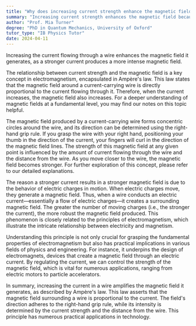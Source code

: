 ```yaml
---
title: "Why does increasing current strength enhance the magnetic field?"
summary: "Increasing current strength enhances the magnetic field because a stronger current generates a stronger magnetic field."
author: "Prof. Mia Turner"
degree: "PhD in Quantum Mechanics, University of Oxford"
tutor_type: "IB Physics Tutor"
date: 2024-04-11
---
```


Increasing the current flowing through a wire enhances the magnetic field it generates, as a stronger current produces a more intense magnetic field.

The relationship between current strength and the magnetic field is a key concept in electromagnetism, encapsulated in Ampère's law. This law states that the magnetic field around a current-carrying wire is directly proportional to the current flowing through it. Therefore, when the current increases, the magnetic field also increases. For a deeper understanding of magnetic fields at a fundamental level, you may find our notes on this topic helpful.

The magnetic field produced by a current-carrying wire forms concentric circles around the wire, and its direction can be determined using the right-hand grip rule. If you grasp the wire with your right hand, positioning your thumb in the direction of the current, your fingers will curl in the direction of the magnetic field lines. The strength of this magnetic field at any given point is influenced by the amount of current flowing through the wire and the distance from the wire. As you move closer to the wire, the magnetic field becomes stronger. For further exploration of this concept, please refer to our detailed explanations.

The reason a stronger current results in a stronger magnetic field is due to the behavior of electric charges in motion. When electric charges move, they generate a magnetic field. Thus, when a wire conducts an electric current—essentially a flow of electric charges—it creates a surrounding magnetic field. The greater the number of moving charges (i.e., the stronger the current), the more robust the magnetic field produced. This phenomenon is closely related to the principles of electromagnetism, which illustrate the intricate relationship between electricity and magnetism.

Understanding this principle is not only crucial for grasping the fundamental properties of electromagnetism but also has practical implications in various fields of physics and engineering. For instance, it underpins the design of electromagnets, devices that create a magnetic field through an electric current. By regulating the current, we can control the strength of the magnetic field, which is vital for numerous applications, ranging from electric motors to particle accelerators.

In summary, increasing the current in a wire amplifies the magnetic field it generates, as described by Ampère's law. This law asserts that the magnetic field surrounding a wire is proportional to the current. The field's direction adheres to the right-hand grip rule, while its intensity is determined by the current strength and the distance from the wire. This principle has numerous practical applications in technology.
    